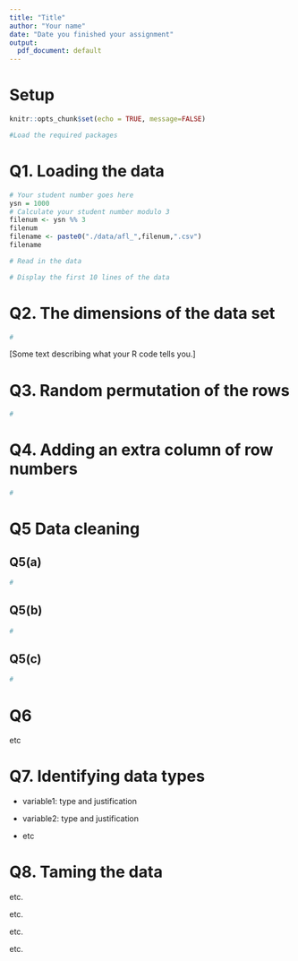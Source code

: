 ```yaml
---
title: "Title"
author: "Your name"
date: "Date you finished your assignment"
output:
  pdf_document: default
---
```


# Setup

```r
knitr::opts_chunk$set(echo = TRUE, message=FALSE)
```

```r
#Load the required packages
```

# Q1. Loading the data

```r
# Your student number goes here
ysn = 1000
# Calculate your student number modulo 3
filenum <- ysn %% 3
filenum
filename <- paste0("./data/afl_",filenum,".csv")
filename

# Read in the data

# Display the first 10 lines of the data
```

# Q2. The dimensions of the data set

```r
#
```

[Some text describing what your R code tells you.]


# Q3. Random permutation of the rows

```r
#
```

# Q4. Adding an extra column of row numbers
```r
#
```

# Q5 Data cleaning
## Q5(a)
```r
#
```

## Q5(b)
```r
#
```

## Q5(c)
```r
#
```

# Q6

etc

# Q7. Identifying data types

* variable1: type and justification

* variable2: type and justification

* etc

# Q8. Taming the data

etc.

etc.

etc.

etc.